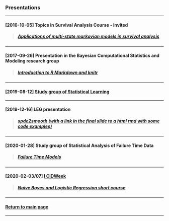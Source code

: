 <script>document.title="Presentations"</script>
<h3>Presentations</h3>

***

<h4>[2016-10-05] Topics in Survival Analysis Course - invited</h4>

> <h5>[Applications of multi-state markovian models in survival analysis](multi-state_markovian_models.pdf)</h5>

***

<h4>[2017-09-26] Presentation in the Bayesian Computational Statistics and Modeling research group</h4>

> <h5>[Introduction to R Markdown and knitr](rmd-rautu/)</h5>

***

<h4>[2019-08-12] [Study group of Statistical Learning](islr/slides.pdf)</h4>

***

<h4>[2019-12-16] LEG presentation</h4>

> <h5>[spde2smooth (with a link in the final slide to a html rmd with some code examples)](spde2smooth/slides.pdf)</h5>

***

<h4>[2020-01-28] Study group of Statistical Analysis of Failure Time Data</h4>

> <h5>[Failure Time Models](failure/cap2.pdf)</h5>

***

<h4>[2020-02-03/07] [I CiDWeek](http://cidamo.com.br/CiDWeek/)</h4>

> <h5>[Naive Bayes and Logistic Regression short course](cidamo/slides.pdf)</h5>

***

<h4>[Return to main page](http://leg.ufpr.br/~henrique)</h4>

***

